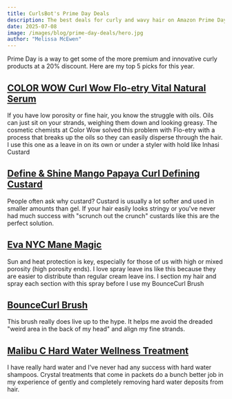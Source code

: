 ```yaml
---
title: CurlsBot's Prime Day Deals
description: The best deals for curly and wavy hair on Amazon Prime Day 2025
date: 2025-07-08
image: /images/blog/prime-day-deals/hero.jpg
author: "Melissa McEwen"
---
```


<Affiliate />

Prime Day is a way to get some of the more premium and innovative curly products at a 20% discount. Here are my top 5 picks for this year.


## [COLOR WOW Curl Wow Flo-etry Vital Natural Serum](https://amzn.to/3TudNjz)

If you have low porosity or fine hair, you know the struggle with oils. Oils can just sit on your strands, weighing them down and looking greasy. The cosmetic chemists at Color Wow solved this problem with Flo-etry with a process that breaks up the oils so they can easily disperse through the hair. I use this one as a leave in on its own or under a styler with hold like Inhasi Custard


<BlogProduct
  name="COLOR WOW Curl Wow Flo-etry Vital Natural Serum"
  subtitle="An innovative product engineered to allow oils to penetrate into your strands"
  image="/images/blog/prime-day-deals/colorwow.jpeg"
  ingredients="WATER/AQUA, BEHENTRIMONIUM METHOSULFATE, CETEARYL ALCOHOL, COCOS NUCIFERA (COCONUT) OIL, PEG-40/PPG-8 METHYLAMINOPROPYL/HYDROXYPROPYL DIMETHICONE COPOLYMER, GLYCERIN, SIMMONDSIA CHINENSIS (JOJOBA) SEED OIL, CARYOCAR BRASILIENSE (PEQUI) FRUIT OIL, PROPYLENE GLYCOL DICAPRYLATE/DICAPRATE, HYDROLYZED RICE PROTEIN, POLYQUATERNIUM-37, DIPROPYLENE GLYCOL, PHENOXYETHANOL, C10-40 ISOALKYLAMIDOPROPYLETHYLDIMONIUM ETHOSULFATE, PPG-26-BUTETH-26, QUATERNIUM-33, CETEARETH-20, CAPRYLYL GLYCOL, PEG-40 HYDROGENATED CASTOR OIL, PPG-1 TRIDECETH-6, FRAGRANCE/PARFUM, TOCOPHEROL, BENZYL ALCOHOL, POTASSIUM SORBATE, SODIUM BENZOATE. F#714-1"
  siliconeFree
  sulfateFree
  cgmApproved
  sample={true}
  amazonLink="https://amzn.to/3TudNjz"
/>


## [Define & Shine Mango Papaya Curl Defining Custard](https://amzn.to/4lKqrXP)

People often ask why custard? Custard is usually a lot softer and used in smaller amounts than gel. If your hair easily looks stringy or you've never had much success with "scrunch out the crunch" custards like this are the perfect solution.


<BlogProduct
  name="Define & Shine Mango Papaya Curl Defining Custard"
  subtitle="A protein-rich, strong-hold styling gel that defines curls and delivers intense shine"
  image="/images/blog/prime-day-deals/custard.jpeg"
  ingredients="aqua purified water, vp va copolymer, hydroxyethylcellulose, hydrolyzed oat protein, persea gratissima avocado oil, helianthus annuus sunflower seed oil, panthenol-dl pro vitamin b5, capryl gycol, phenoxyethanol, sorbic acid, coumarin, limonene"
  siliconeFree
  sulfateFree
  cgmApproved
  sample={true}
  amazonLink="https://amzn.to/4lKqrXP"
/>


## [Eva NYC Mane Magic](https://amzn.to/4krflFS)

Sun and heat protection is key, especially for those of us with high or mixed porosity (high porosity ends). I love spray leave ins like this because they are easier to distribute than regular cream leave ins. I section my hair and spray each section with this spray before I use my BounceCurl Brush

<BlogProduct
  name="Eva NYC Mane Magic"
  subtitle="A protein-rich, strong-hold styling gel that defines curls and delivers intense shine"
  image="/images/blog/prime-day-deals/custard.jpeg"
  ingredients="isododecane, isopropyl palmitate, isohexadecane, ethylhexyl olivate, argania spinosa argan kernel oil, helianthus annuus sunflower seed oil, squalane, fragrance"
  siliconeFree
  sulfateFree
  cgmApproved
  sample={true}
  amazonLink="https://amzn.to/4krflFS"
/>


## [BounceCurl Brush](https://amzn.to/4krflFS)

This brush really does live up to the hype. It helps me avoid the dreaded "weird area in the back of my head" and align my fine strands.


<BlogProduct
  name="BounceCurl Define Brush"
  subtitle="Unique, innovative brush designed to define frizz-free curls/waves"
  image="/images/blog/prime-day-deals/brush.jpeg"
  siliconeFree
  sulfateFree
  cgmApproved
  sample={true}
  amazonLink="https://amzn.to/4krflFS"
/>



## [Malibu C Hard Water Wellness Treatment](https://amzn.to/4eDQoWF)

I have really hard water and I've never had any success with hard water shampoos. Crystal treatments that come in packets do a bunch better job in my experience of gently and completely removing hard water deposits from hair.

<BlogProduct
  name="Malibu C Hard Water Wellness Treatment"
  subtitle="A chelating treatment to completely remove hard water residue"
  image="/images/blog/prime-day-deals/malibu.jpg"
  ingredients="Ascorbic Acid, Sodium Gluconate, Disodium EDTA, Citric Acid"
  siliconeFree
  sulfateFree
  cgmApproved
  amazonLink="https://amzn.to/4eDQoWF"
  sample={true}
/>


<AuthorBio />
